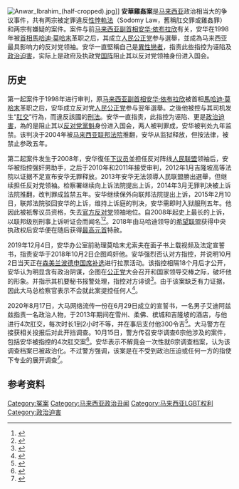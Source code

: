 {{noteTA
|G1=melayu
}}
{{马哈迪系列}}
[[File:Anwar_Ibrahim_(half-cropped).jpg|thumb]]]]
'''安華雞姦案'''是[[马来西亚|马来西亚]]政治相当大的争议事件，共有两宗被定罪違反[[性悖軌法|性悖軌法]]（Sodomy Law，舊稱肛交罪或雞姦罪）和两宗有嫌疑的案件。案件与前[[马来西亚副首相|马来西亚副首相]][[安华·依布拉欣|安华·依布拉欣]]有关，安华在1998年被[[首相|首相]][[馬哈迪·莫哈末|馬哈迪·莫哈末]]革职之后，其成立[[人民公正党|人民公正党]]参与選舉，並成為马来西亚最具影响力的反对党领袖。安华一直堅稱自己是[[異性戀者|異性戀者]]，指责此些指控为诬陷及[[政治迫害|政治迫害]]，实际上是政府及执政党[[国阵|国阵]]阻止其以反对党领袖身份进入国会。

== 历史 ==
第一起案件于1998年进行审判，原[[马来西亚副首相|马来西亚副首相]][[安华·依布拉欣|安华·依布拉欣]]被首相[[馬哈迪·莫哈末|馬哈迪·莫哈末]]革职之后，安华成立反对党[[人民公正党|人民公正党]]参与翌年選舉。之後他被控与其司机发生“[[肛交|肛交]]”行為，而違反該國的[[性悖軌法|刑法]]。安华一直指责，此指控为诬陷、更是[[政治迫害|政治迫害]]，為的是阻止其以[[马来西亚在野党|反对党]][[黨魁|黨魁]]身份进入国会，两人被判罪成，安华被判处九年监禁。该判决于2004年被[[马来西亚联邦法院|马来西亚联邦法院]]推翻，安华从监狱释放，但按法律，被禁止参政五年。

第二起案件发生于2008年，安华復任[[马来西亚下议院|下议员]]並担任反对阵线[[人民联盟_(马来西亚)|人民联盟]]领袖后，安华被指控强奸男助手，之后于2010年和2011年接受审判，2012年1月吉隆坡高等法院以证据不足宣布安华无罪释放。2013年安华无法领導人民联盟勝出選舉，但继续担任反对党领袖。检察署继续向上诉法院提出上诉，2014年3月无罪判决被上诉法院推翻，改判罪成监禁五年。安华继续保外向联邦法院提出上诉，2015年2月10日，联邦法院驳回安华的上诉，维持上诉庭的判决，安华需即时入狱服刑五年。他因此被衹奪议员资格，失去[[官方反对党|官方反对党]]领袖地位。自2008年起史上最长的上诉，以联邦级别刑事上诉听证会而闻名<ref>{{cite news |author = V. ANBALAGAN |title = Sodomy II is longest criminal appeal hearing at federal level |url = http://www.themalaysianinsider.com/malaysia/article/sodomy-ii-is-longest-criminal-appeal-hearing-at-federal-level |date = 2014-11-06 |deadurl = yes |archiveurl = https://web.archive.org/web/20150108235157/http://www.themalaysianinsider.com/malaysia/article/sodomy-ii-is-longest-criminal-appeal-hearing-at-federal-level |archivedate = 2015-01-08 |accessdate = 2015-02-10 }}</ref><ref>{{cite web|url=https://www.thestar.com.my/News/Nation/2014/11/07/sodomy-trial-anwar-ibrahim-says-shafee-lack-professionalism/|title=Sodomy II: Anwar slams Shafee's "lack of professionalism" - The Star|website=www.thestar.com.my|accessdate=2021-03-24|archive-date=2019-12-09|archive-url=https://web.archive.org/web/20191209233937/https://www.thestar.com.my/news/nation/2014/11/07/sodomy-trial-anwar-ibrahim-says-shafee-lack-professionalism|dead-url=no}}</ref>。2018年由马哈迪领导的[[希望联盟|希望联盟]]获得中央执政权后安华便在随后获得[[最高元首|最高元首]]特赦。

2019年12月4日，安华办公室前助理莫哈末尤索夫在面子书上载视频及法定宣誓书，指责安华于2018年10月2日企图鸡奸他。安华强烈否认对方指控，并说明10月2日当天正在[[森美兰|森美兰]][[2018年波德申补选|波德申国席补选]]进行拉票活动。该指控相隔18个月后才公开，安华认为明显含有政治阴谋，企图在[[人民公正黨|公正党]]大会召开和国家领导交棒之际，破坏他的形象。并指示其机要秘书报警处理，指控对方诽谤<ref name=":189">{{Cite web|title=男研究助理控诉 “安华图鸡奸我” 中國報|url=http://www.chinapress.com.my/20191204/%e5%89%8d%e7%a0%94%e7%a9%b6%e5%8a%a9%e7%90%86%e6%8a%9b%e9%9c%87%e6%92%bc%e5%bc%b9-%e6%8e%a7%e8%af%89%e9%81%ad%e8%b5%84%e6%b7%b1%e6%94%bf%e6%b2%bb%e4%ba%ba%e7%89%a9%e8%bf%9d%e5%8f%8d%e9%81%93/|accessdate=2019-12-06|work=中國報 China Press|language=en-US|archive-date=2020-03-08|archive-url=https://web.archive.org/web/20200308131420/https://www.chinapress.com.my/20191204/%e5%89%8d%e7%a0%94%e7%a9%b6%e5%8a%a9%e7%90%86%e6%8a%9b%e9%9c%87%e6%92%bc%e5%bc%b9-%e6%8e%a7%e8%af%89%e9%81%ad%e8%b5%84%e6%b7%b1%e6%94%bf%e6%b2%bb%e4%ba%ba%e7%89%a9%e8%bf%9d%e5%8f%8d%e9%81%93/|dead-url=no}}</ref>。由于该案缺乏有力证据，因此大马总检察官表示不会就此案提控任何人<ref>{{Cite web|title=安华被指图性侵案·总警长：若有新证据会重查|url=https://www.sinchew.com.my/content/content_2201694.html|accessdate=2020-01-15|work=www.sinchew.com.my|archive-date=2020-01-20|archive-url=https://web.archive.org/web/20200120210620/https://www.sinchew.com.my/content/content_2201694.html|dead-url=no}}</ref>。

2020年8月17日，大马网络流传一份在6月29日成立的宣誓书，一名男子艾迪阿兹兹指责一名政治人物，于2013年期间在雪州、柔佛、槟城和吉隆坡的酒店，与他进行4次肛交，每次时长1到2小时不等，并在事后支付他300令吉<ref>{{Cite web|title=每次长约1小时30分 男控政治人物鸡奸|url=http://news.seehua.com/?p=592897|accessdate=2020-10-17|last=張|first=David|work=马来西亚诗华日报新闻网|language=zh-CN|archive-date=2020-10-20|archive-url=https://web.archive.org/web/20201020130650/http://news.seehua.com/?p=592897|dead-url=no}}</ref>。大马警方在接获相关投报后对此开挡调查。10月15日，警方传召安华调查6宗他涉及的案件，包括安华被指控的4次肛交案<ref>{{Cite web|title=警方：传召查挺任相名单 · 也查安华肛交等5案|url=https://www.sinchew.com.my/content/content_2360773.html|accessdate=2020-10-17|work=www.sinchew.com.my|archive-date=2020-10-18|archive-url=https://web.archive.org/web/20201018045647/https://www.sinchew.com.my/content/content_2360773.html|dead-url=no}}</ref>。安华表示不解竟会一次性就6宗调查档案，认为该调查档案已被政治化。不过警方强调，该案是在不受到政治压迫或任何一方的指使下专业的展开调查<ref>{{Cite web|title=录供6案是否包括鸡奸案 安华：那已被政治化|url=https://www.kwongwah.com.my/20201016/%e5%bd%95%e4%be%9b6%e6%a1%88%e6%98%af%e5%90%a6%e5%8c%85%e6%8b%ac%e9%b8%a1%e5%a5%b8%e6%a1%88-%e5%ae%89%e5%8d%8e%ef%bc%9a%e9%82%a3%e5%b7%b2%e8%a2%ab%e6%94%bf%e6%b2%bb%e5%8c%96/|accessdate=2020-10-17|work=光华网|language=en-US|archive-date=2020-11-22|archive-url=https://web.archive.org/web/20201122220143/https://www.kwongwah.com.my/20201016/%e5%bd%95%e4%be%9b6%e6%a1%88%e6%98%af%e5%90%a6%e5%8c%85%e6%8b%ac%e9%b8%a1%e5%a5%b8%e6%a1%88-%e5%ae%89%e5%8d%8e%ef%bc%9a%e9%82%a3%e5%b7%b2%e8%a2%ab%e6%94%bf%e6%b2%bb%e5%8c%96/|dead-url=no}}</ref>。

== 参考资料 ==
{{reflist|2}}

[[Category:冤案|Category:冤案]]
[[Category:马来西亚政治丑闻|Category:马来西亚政治丑闻]]
[[Category:马来西亚LGBT权利|Category:马来西亚LGBT权利]]
[[Category:政治迫害|Category:政治迫害]]